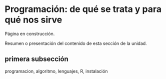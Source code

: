 ```{=latex}
\thispagestyle{primerapagina}
```

# Programación: de qué se trata y para qué nos sirve

::: {.en-construccion data-latex=""}
Página en construcción.
:::

::: {.presentacion-capitulo data-latex=""}
Resumen o presentación del contenido de esta sección de la unidad.
:::

## primera subsección

programacion, algoritmo, lenguajes, R, instalación